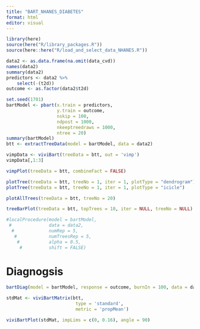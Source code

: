 ```yaml
---
title: "BART_NHANES_DIABETES"
format: html
editor: visual
---
```



```r
library(here)
source(here("R/library_packages.R"))
source(here::here("R/load_and_select_data_NHANES.R"))
```

```r


data2 <- as.data.frame(na.omit(data_cvd))
names(data2)
summary(data2)
predictors <- data2 %>% 
    select(-(t2d))
outcome <- as.factor(data2$t2d)
```



```r
set.seed(1701)
bartModel <- pbart(x.train = predictors,
                   y.train = outcome,
                   nskip = 100,
                   ndpost = 1000,
                   nkeeptreedraws = 1000,
                   ntree = 20)
summary(bartModel)
btt <- extractTreeData(model = bartModel, data = data2)
```

```r
vimpData <- viviBart(treeData = btt, out = 'vimp')
vimpData[,1:3]
```
```r
vimpPlot(treeData = btt, combineFact = FALSE)
```
```r
plotTree(treeData = btt, treeNo = 1, iter = 1, plotType = "dendrogram")
plotTree(treeData = btt, treeNo = 1, iter = 1, plotType = "icicle")
```


```r
plotAllTrees(treeData = btt, treeNo = 20)
```
```r
treeBarPlot(treeData = btt, topTrees = 10, iter = NULL, treeNo = NULL)
```


```r
#localProcedure(model = bartModel,
 #              data = data2,
  #             numRep = 5,
   #            numTreesRep = 5,
    #           alpha = 0.5,
     #          shift = FALSE)
```
# Diagnogsis
```r
bartDiag(model = bartModel, response = outcome, burnIn = 100, data = data2)
```

```r
stdMat <- viviBartMatrix(btt,
                          type = 'standard',
                          metric = 'propMean')
```

```r
viviBartPlot(stdMat, impLims = c(0, 0.16), angle = 90)
```




